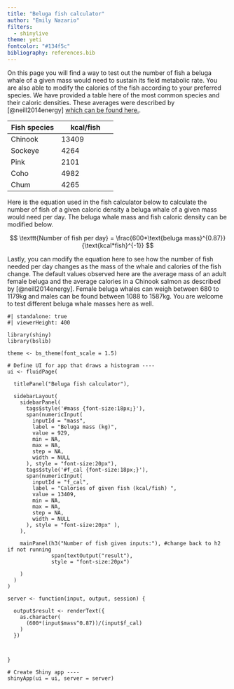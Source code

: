 ```yaml
---
title: "Beluga fish calculator"
author: "Emily Nazario"
filters:
  - shinylive
theme: yeti
fontcolor: "#134f5c"
bibliography: references.bib
---
```


On this page you will find a way to test out the number of fish a beluga whale of a given mass would need to sustain its field metabolic rate. You are also able to modify the calories of the fish according to your preferred species. We have provided a table here of the most common species and their caloric densities. These averages were described by [@neill2014energy] [which can be found here.](https://www.int-res.com/abstracts/esr/v25/n3/p265-281/).

|  Fish species                             |  kcal/fish                                    |
|-------------------------------------------|-----------------------------------------------|
| Chinook                                   | 13409                                         |
| Sockeye                                   | 4264                                          |
| Pink                                      | 2101                                          |
| Coho                                      | 4982                                          |
| Chum                                      | 4265                                          |

Here is the equation used in the fish calculator below to calculate the number of fish of a given caloric density a beluga whale of a given mass would need per day. The beluga whale mass and fish caloric density can be modified below.

$$
\texttt{Number of fish per day} = \frac{600*\text{beluga mass}^{0.87}}{\text{kcal*fish}^{-1}}
$$

Lastly, you can modify the equation here to see how the number of fish needed per day changes as the mass of the whale and calories of the fish change. The default values observed here are the average mass of an adult female beluga and the average calories in a Chinook salmon as described by [@neill2014energy]. Female beluga whales can weigh between 680 to 1179kg and males can be found between 1088 to 1587kg. You are welcome to test different beluga whale masses here as well.

```shinylive-r
#| standalone: true
#| viewerHeight: 400

library(shiny)
library(bslib)

theme <- bs_theme(font_scale = 1.5)

# Define UI for app that draws a histogram ----
ui <- fluidPage(
  
  titlePanel("Beluga fish calculator"),
  
  sidebarLayout(
    sidebarPanel(
      tags$style('#mass {font-size:18px;}'),
      span(numericInput(
        inputId = "mass",
        label = "Beluga mass (kg)",
        value = 929,
        min = NA,
        max = NA,
        step = NA,
        width = NULL
      ), style = "font-size:20px"),
      tags$style('#f_cal {font-size:18px;}'),
      span(numericInput(
        inputId = "f_cal",
        label = "Calories of given fish (kcal/fish) ",
        value = 13409,
        min = NA,
        max = NA,
        step = NA,
        width = NULL
      ), style = "font-size:20px" ),
    ),
    
    mainPanel(h3("Number of fish given inputs:"), #change back to h2 if not running
              span(textOutput("result"),
              style = "font-size:20px")
              
    )
  )
)

server <- function(input, output, session) {
  
  output$result <- renderText({
    as.character(
      (600*(input$mass^0.87))/(input$f_cal)
    )
  })
  
  
  
}

# Create Shiny app ----
shinyApp(ui = ui, server = server)

```
